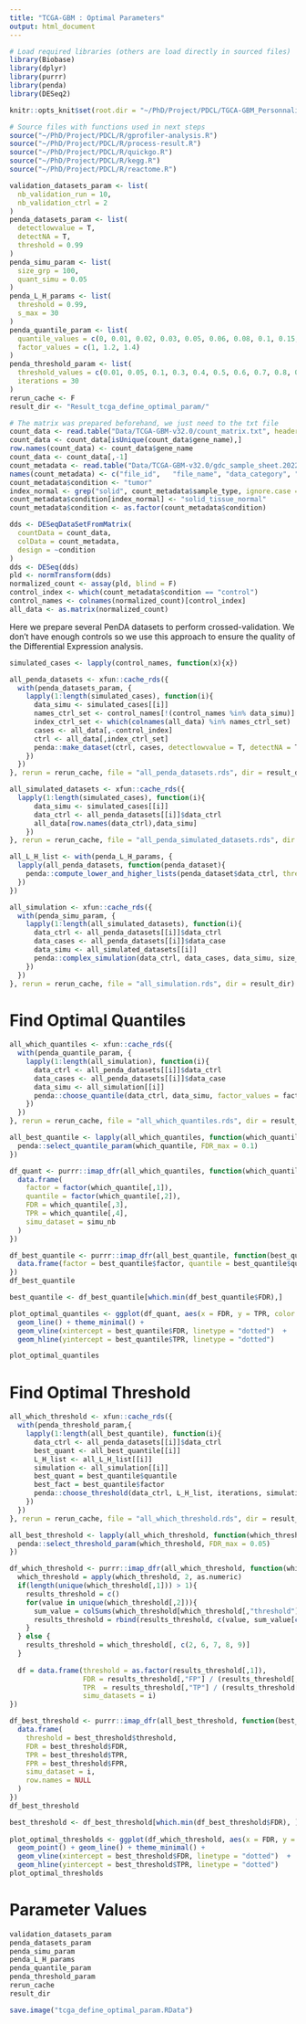 ```yaml
---
title: "TCGA-GBM : Optimal Parameters"
output: html_document
---
```


```r
# Load required libraries (others are load directly in sourced files)
library(Biobase)
library(dplyr)
library(purrr)
library(penda)
library(DESeq2)

knitr::opts_knit$set(root.dir = "~/PhD/Project/PDCL/TGCA-GBM_Personnalized/")

# Source files with functions used in next steps
source("~/PhD/Project/PDCL/R/gprofiler-analysis.R")
source("~/PhD/Project/PDCL/R/process-result.R")
source("~/PhD/Project/PDCL/R/quickgo.R")
source("~/PhD/Project/PDCL/R/kegg.R")
source("~/PhD/Project/PDCL/R/reactome.R")

validation_datasets_param <- list(
  nb_validation_run = 10,
  nb_validation_ctrl = 2
)
penda_datasets_param <- list(
  detectlowvalue = T, 
  detectNA = T, 
  threshold = 0.99
)
penda_simu_param <- list(
  size_grp = 100,
  quant_simu = 0.05
)
penda_L_H_params <- list(
  threshold = 0.99, 
  s_max = 30
)
penda_quantile_param <- list(
  quantile_values = c(0, 0.01, 0.02, 0.03, 0.05, 0.06, 0.08, 0.1, 0.15, 0.2, 0.3, 0.4),
  factor_values = c(1, 1.2, 1.4)
)
penda_threshold_param <- list(
  threshold_values = c(0.01, 0.05, 0.1, 0.3, 0.4, 0.5, 0.6, 0.7, 0.8, 0.9),
  iterations = 30
)
rerun_cache <- F
result_dir <- "Result_tcga_define_optimal_param/"
```

```r
# The matrix was prepared beforehand, we just need to the txt file
count_data <- read.table("Data/TCGA-GBM-v32.0/count_matrix.txt", header = T, sep = "\t", as.is = T, row.names = 1, check.names = F)
count_data <- count_data[isUnique(count_data$gene_name),]
row.names(count_data) <- count_data$gene_name
count_data <- count_data[,-1]
count_metadata <- read.table("Data/TCGA-GBM-v32.0/gdc_sample_sheet.2022-07-18.tsv", header = T, as.is = T, sep = "\t", check.names = F)
names(count_metadata) <- c("file_id",	"file_name", "data_category", "data_type", "project_id", "case_id", "sample_id", "sample_type")
count_metadata$condition <- "tumor"
index_normal <- grep("solid", count_metadata$sample_type, ignore.case = T, perl = T)
count_metadata$condition[index_normal] <- "solid_tissue_normal"
count_metadata$condition <- as.factor(count_metadata$condition)
```

```r
dds <- DESeqDataSetFromMatrix(
  countData = count_data, 
  colData = count_metadata, 
  design = ~condition
)
dds <- DESeq(dds)
pld <- normTransform(dds)
normalized_count <- assay(pld, blind = F)
control_index <- which(count_metadata$condition == "control")
control_names <- colnames(normalized_count)[control_index]
all_data <- as.matrix(normalized_count)
```

Here we prepare several PenDA datasets to perform crossed-validation.
We don't have enough controls so we use this approach to ensure the quality of the Differential Expression analysis.

```r
simulated_cases <- lapply(control_names, function(x){x})

all_penda_datasets <- xfun::cache_rds({
  with(penda_datasets_param, {
    lapply(1:length(simulated_cases), function(i){
      data_simu <- simulated_cases[[i]]
      names_ctrl_set <- control_names[!(control_names %in% data_simu)]
      index_ctrl_set <- which(colnames(all_data) %in% names_ctrl_set)
      cases <- all_data[,-control_index]
      ctrl <- all_data[,index_ctrl_set]
      penda::make_dataset(ctrl, cases, detectlowvalue = T, detectNA = T, threshold = 0.99)
    })
  })
}, rerun = rerun_cache, file = "all_penda_datasets.rds", dir = result_dir)

all_simulated_datasets <- xfun::cache_rds({
  lapply(1:length(simulated_cases), function(i){
      data_simu <- simulated_cases[[i]]
      data_ctrl <- all_penda_datasets[[i]]$data_ctrl
      all_data[row.names(data_ctrl),data_simu]
    })
}, rerun = rerun_cache, file = "all_penda_simulated_datasets.rds", dir = result_dir)
```

```r
all_L_H_list <- with(penda_L_H_params, {
  lapply(all_penda_datasets, function(penda_dataset){
    penda::compute_lower_and_higher_lists(penda_dataset$data_ctrl, threshold = threshold, s_max = s_max)
  })
})
```

```r
all_simulation <- xfun::cache_rds({
  with(penda_simu_param, {
    lapply(1:length(all_simulated_datasets), function(i){
      data_ctrl <- all_penda_datasets[[i]]$data_ctrl
      data_cases <- all_penda_datasets[[i]]$data_case
      data_simu <- all_simulated_datasets[[i]]
      penda::complex_simulation(data_ctrl, data_cases, data_simu, size_grp, quant_simu)
    })
  })
}, rerun = rerun_cache, file = "all_simulation.rds", dir = result_dir)
```

# Find Optimal Quantiles

```r
all_which_quantiles <- xfun::cache_rds({
  with(penda_quantile_param, {
    lapply(1:length(all_simulation), function(i){
      data_ctrl <- all_penda_datasets[[i]]$data_ctrl
      data_cases <- all_penda_datasets[[i]]$data_case
      data_simu <- all_simulation[[i]]
      penda::choose_quantile(data_ctrl, data_simu, factor_values = factor_values, quantile_values = quantile_values)
    })
  })
}, rerun = rerun_cache, file = "all_which_quantiles.rds", dir = result_dir)
```

```r
all_best_quantile <- lapply(all_which_quantiles, function(which_quantile){
  penda::select_quantile_param(which_quantile, FDR_max = 0.1)
})

df_quant <- purrr::imap_dfr(all_which_quantiles, function(which_quantile, simu_nb){
  data.frame(
    factor = factor(which_quantile[,1]),
    quantile = factor(which_quantile[,2]),
    FDR = which_quantile[,3],
    TPR = which_quantile[,4],
    simu_dataset = simu_nb
  )
})

df_best_quantile <- purrr::imap_dfr(all_best_quantile, function(best_quantile, i){
  data.frame(factor = best_quantile$factor, quantile = best_quantile$quantile, FDR = best_quantile$FDR, TPR = best_quantile$TPR, simu_dataset = i, row.names = NULL)
})
df_best_quantile
```


```r
best_quantile <- df_best_quantile[which.min(df_best_quantile$FDR),]

plot_optimal_quantiles <- ggplot(df_quant, aes(x = FDR, y = TPR, color = quantile, group = factor, shape = factor)) + geom_point() + 
  geom_line() + theme_minimal() +
  geom_vline(xintercept = best_quantile$FDR, linetype = "dotted")  +
  geom_hline(yintercept = best_quantile$TPR, linetype = "dotted")

plot_optimal_quantiles
```

# Find Optimal Threshold

```r
all_which_threshold <- xfun::cache_rds({
  with(penda_threshold_param,{
    lapply(1:length(all_best_quantile), function(i){
      data_ctrl <- all_penda_datasets[[i]]$data_ctrl
      best_quant <- all_best_quantile[[i]]
      L_H_list <- all_L_H_list[[i]]
      simulation <- all_simulation[[i]]
      best_quant = best_quantile$quantile
      best_fact = best_quantile$factor
      penda::choose_threshold(data_ctrl, L_H_list, iterations, simulation, threshold_values, quant_test = best_quant, factor_test = best_fact)
    })
  })
}, rerun = rerun_cache, file = "all_which_threshold.rds", dir = result_dir)

```

```r
all_best_threshold <- lapply(all_which_threshold, function(which_threshold){
  penda::select_threshold_param(which_threshold, FDR_max = 0.05)
})

df_which_threshold <- purrr::imap_dfr(all_which_threshold, function(which_threshold, i){
  which_threshold = apply(which_threshold, 2, as.numeric)
  if(length(unique(which_threshold[,1])) > 1){
    results_threshold = c()
    for(value in unique(which_threshold[,2])){
      sum_value = colSums(which_threshold[which_threshold[,"threshold"] == value, ])
      results_threshold = rbind(results_threshold, c(value, sum_value[c(6, 7, 8, 9)]))
    }
  } else {
    results_threshold = which_threshold[, c(2, 6, 7, 8, 9)]
  }
  
  df = data.frame(threshold = as.factor(results_threshold[,1]),
                  FDR = results_threshold[,"FP"] / (results_threshold[,"TP"] + results_threshold[,"FP"]), 
                  TPR  = results_threshold[,"TP"] / (results_threshold[,"TP"] + results_threshold[,"FN"]),
                  simu_datasets = i)
})

df_best_threshold <- purrr::imap_dfr(all_best_threshold, function(best_threshold, i){
  data.frame(
    threshold = best_threshold$threshold,
    FDR = best_threshold$FDR,
    TPR = best_threshold$TPR,
    FPR = best_threshold$FPR,
    simu_dataset = i, 
    row.names = NULL
  )
})
df_best_threshold
```

```r
best_threshold <- df_best_threshold[which.min(df_best_threshold$FDR), ]
  
plot_optimal_thresholds <- ggplot(df_which_threshold, aes(x = FDR, y = TPR, color = threshold, group = simu_datasets)) +
  geom_point() + geom_line() + theme_minimal() +
  geom_vline(xintercept = best_threshold$FDR, linetype = "dotted")  +
  geom_hline(yintercept = best_threshold$TPR, linetype = "dotted")   
plot_optimal_thresholds
```

# Parameter Values
```r
validation_datasets_param
penda_datasets_param
penda_simu_param
penda_L_H_params
penda_quantile_param
penda_threshold_param
rerun_cache
result_dir
```

```r
save.image("tcga_define_optimal_param.RData")
```
